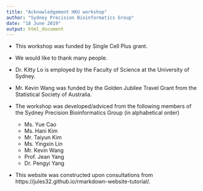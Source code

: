 ```yaml
---
title: "Acknowledgement HKU workshop"
author: "Sydney Precision Bioinformatics Group"
date: "18 June 2019"
output: html_document
---
```


+ This workshop was funded by Single Cell Plus grant. 

+ We would like to thank many people. 

+ Dr. Kitty Lo is employed by the Faculty of Science at the University of Sydney. 

+ Mr. Kevin Wang was funded by the Golden Jubilee Travel Grant from the Statistical Society of Australia.  

+ The workshop was developed/adviced from the following members of the Sydney Precision Bioinformatics Group (in alphabetical order)
  
    * Ms. Yue Cao
    * Ms. Hani Kim 
    * Mr. Taiyun Kim
    * Ms. Yingxin Lin
    * Mr. Kevin Wang
    * Prof. Jean Yang
    * Dr. Pengyi Yang

+ This website was constructed upon consultations from https://jules32.github.io/rmarkdown-website-tutorial/. 

